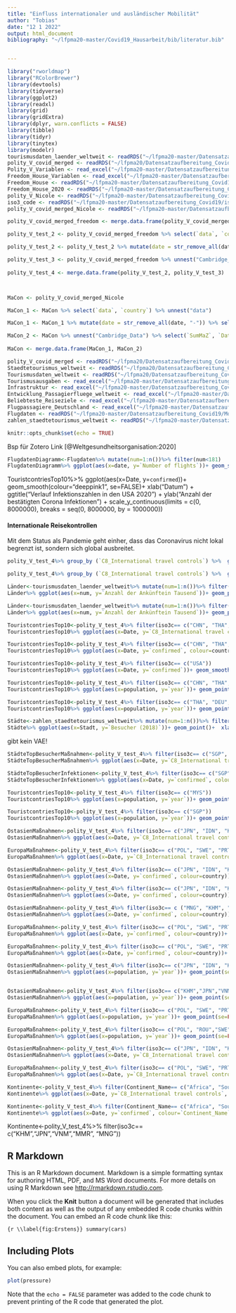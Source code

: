 ```yaml
---
title: "Einfluss internationaler und ausländischer Mobilität"
author: "Tobias"
date: "12 1 2022"
output: html_document
bibliography: "~/lfpma20-master/Covid19_Hausarbeit/bib/literatur.bib"


---
```


```r
library("rworldmap")
library("RColorBrewer")
library(devtools)
library(tidyverse)
library(ggplot2)
library(readxl)
library(grid)
library(gridExtra)
library(dplyr, warn.conflicts = FALSE)
library(tibble)
library(tidyr)
library(tinytex)
library(modelr)
tourismusdaten_laender_weltweit <- readRDS("~/lfpma20-master/Datensatzaufbereitung_Covid19/Mobilität/tourismusdaten_laender_weltweit.rds")
polity_V_covid_merged <- readRDS("~/lfpma20/Datensatzaufbereitung_Covid19/polity_V_covid_merged.rds")
Polity_V_Variablen <- read_excel("~/lfpma20-master/Datensatzaufbereitung_Covid19/Polity V Variablen.xlsx")
Freedom_House_Variablen <- read_excel("~/lfpma20-master/Datensatzaufbereitung_Covid19/Freedom House Index Variablen.xlsx")
Freedom_House <- readRDS("~/lfpma20-master/Datensatzaufbereitung_Covid19/Freedom_House.rds")
Freedom_House_2020 <- readRDS("~/lfpma20-master/Datensatzaufbereitung_Covid19/Freedom_House_2020.rds") %>% unnest()
polity_V_Nicole <- readRDS("~/lfpma20-master/Datensatzaufbereitung_Covid19/polity_V_Nicole.rds")
iso3_code <- readRDS("~/lfpma20-master/Datensatzaufbereitung_Covid19/iso3_code.rds")
polity_V_covid_merged_Nicole <- readRDS("~/lfpma20-master/Datensatzaufbereitung_Covid19/polity_V_covid_merged_Nicole.rds")

polity_V_covid_merged_freedom <- merge.data.frame(polity_V_covid_merged_Nicole, Freedom_House)

polity_V_test_2 <- polity_V_covid_merged_freedom %>% select(`data`, `country`, `Status_2020`) %>% unnest("data")

polity_V_test_2 <- polity_V_test_2 %>% mutate(date = str_remove_all(date, "-")) %>% select(`date`, `ConfPopProzent`, `confirmed`, `time_conf`, `ZuwachsPopProzent`,  `country`, `Status_2020`) %>% rename(`Date` = `date`) %>%  mutate_at("Date", as.numeric)   

polity_V_test_3 <- polity_V_covid_merged_freedom %>% unnest("Cambridge_Data") %>% mutate_at("SumMa", as.numeric) %>% mutate_at("SumMaZ", as.numeric) 
                                                                                      
polity_V_test_4 <- merge.data.frame(polity_V_test_2, polity_V_test_3)



MaCon <- polity_V_covid_merged_Nicole

MaCon_1 <- MaCon %>% select(`data`, `country`) %>% unnest("data")

MaCon_1 <- MaCon_1 %>% mutate(date = str_remove_all(date, "-")) %>% select(`date`, `confirmed`, `time_conf`, `ZuwachsPopProzent`, `country`) %>% rename(`Date` = `date`) %>%  mutate_at("Date", as.numeric)   

MaCon_2 <- MaCon %>% unnest("Cambridge_Data") %>% select(`SumMaZ`, `Date`, `country`)   
                                                                                      
MaCon <- merge.data.frame(MaCon_1, MaCon_2)
```

```r
polity_V_covid_merged <- readRDS("~/lfpma20/Datensatzaufbereitung_Covid19/polity_V_covid_merged.rds")
Staedtetourismus_weltweit <- readRDS("~/lfpma20/Datensatzaufbereitung_Covid19/Mobilität/zahlen_staedtetourismus_weltweit.rds")
Tourismusdaten_weltweit <- readRDS("~/lfpma20/Datensatzaufbereitung_Covid19/Mobilität/tourismusdaten_laender_weltweit.rds")
Tourismusausgaben <- read_excel("~/lfpma20-master/Datensatzaufbereitung_Covid19/Mobilität/Länder Tourismusausgaben bis 2018.xlsx")
Infrastruktur <- read_excel("~/lfpma20-master/Datensatzaufbereitung_Covid19/Mobilität/Länder-Infrastruktur 2018.xlsx")
Entwicklung_Passagierfluege_weltweit <- read_excel("~/lfpma20-master/Datensatzaufbereitung_Covid19/Mobilität/Entwicklung Passagierflugverkehrs weltweit bis 2038.xlsx") 
Beliebteste_Reiseziele <- read_excel("~/lfpma20-master/Datensatzaufbereitung_Covid19/Mobilität/Beliebteste Reiseziele nach Besucherzahlen 2019.xlsx")
Flugpassagiere_Deutschland <- read_excel("~/lfpma20-master/Datensatzaufbereitung_Covid19/Mobilität/Flupassagiere Deutschland bis 2019.xlsx")
Flugdaten <- readRDS("~/lfpma20-master/Datensatzaufbereitung_Covid19/Mobilität/Flugdaten.rds")
zahlen_staedtetourismus_weltweit <- readRDS("~/lfpma20-master/Datensatzaufbereitung_Covid19/Mobilität/zahlen_staedtetourismus_weltweit.rds")
```

```r
knitr::opts_chunk$set(echo = TRUE)
```


Bsp für Zotero Link [@Weltgesundheitsorganisation:2020]






```r

FlugdatenDiagramm<-Flugdaten%>% mutate(num=1:n())%>% filter(num<181)
FlugdatenDiagramm%>% ggplot(aes(x=date, y=`Number of flights`))+ geom_smooth(colour="black", se=FALSE)+ xlab("Datum") + ggtitle("Internationaler Flugverkehr 2020") + ylab("Anzahl der Flüge") 

```


TouristcontriesTop10%>% ggplot(aes(x=Date, y=`confirmed`))+ geom_smooth(colour="deeppink1", se=FALSE)+ xlab("Datum") + ggtitle("Verlauf Infektionszahlen in den USA 2020") + ylab("Anzahl der bestätigten Corona Infektionen") + scale_y_continuous(limits = c(0, 8000000), breaks = seq(0, 8000000, by = 1000000))


#### Internationale Reisekontrollen
Mit dem Status als Pandemie geht einher, dass das Coronavirus nicht lokal begrenzt ist, sondern sich global ausbreitet. 


```r

polity_V_test_4%>% group_by (`C8_International travel controls`) %>%  ggplot(aes(x=Date, y=`confirmed`))+ geom_smooth(colour="black", se=FALSE)+  xlab("Datum") + ggtitle("Internationale Reisekontrollen 2020 I") + ylab("Infektionen") + facet_wrap(~ `C8_International travel controls`, nrow=4) 

polity_V_test_4%>% group_by (`C8_International travel controls`) %>%  ggplot(aes(x=Date, y=`C8_International travel controls`))+ geom_smooth(colour="black", se=TRUE)+  xlab("Datum") + ggtitle("Internationale Reisekontrollen 2020 II") + ylab("Infektionen") + scale_y_continuous(limits = c(0, 4), breaks = seq(0, 4, by = 1)) 


```




```r
Länder<-tourismusdaten_laender_weltweit%>% mutate(num=1:n())%>% filter(num<6)
Länder%>% ggplot(aes(x=num, y=`Anzahl der Ankünftein Tausend`))+ geom_point()+  xlab("Rang") + ggtitle("Einreisen in die beliebsten Urlausbländer 2019 I") + ylab("Anzahl der Ankünfte in Tausend") + facet_wrap(~ `Land`, nrow=4) 

Länder<-tourismusdaten_laender_weltweit%>% mutate(num=1:n())%>% filter(num>5, num<11)
Länder%>% ggplot(aes(x=num, y=`Anzahl der Ankünftein Tausend`))+ geom_point()+  xlab("Rang") + ggtitle("Einreisen in die beliebsten Urlausbländer 2019 II") + ylab("Anzahl der Ankünfte in Tausend")+ facet_wrap(~ `Land`, nrow=4)

```




```r

TouristcontriesTop10<-polity_V_test_4%>% filter(iso3c== c("CHN", "THA", "USA","DEU","GBR","TUR","FRA", "ITA", "MEX", "ESP"))
TouristcontriesTop10%>% ggplot(aes(x=Date, y=`C8_International travel controls`, colour=country))+ geom_smooth(se=FALSE)+  xlab("Datum") + ggtitle("Coronamaßnahmen der beliebtesten Urlaubsländer 2020") + ylab("Maßnahmen")+ scale_y_continuous(limits = c(0, 4), breaks = seq(0, 4, by = 1))

```




```r
TouristcontriesTop10<-polity_V_test_4%>% filter(iso3c== c("CHN", "THA", "USA","DEU","GBR","TUR","FRA", "ITA", "MEX", "ESP"))
TouristcontriesTop10%>% ggplot(aes(x=Date, y=`confirmed`, colour=country))+ geom_smooth(se=FALSE)+ xlab("Datum") + ggtitle("Verlauf Infektionszahlen in den beliebtesten Urlaubsländer 2020") + ylab("Anzahl der bestätigten Corona Infektionen") + scale_y_continuous(limits = c(0, 1500000), breaks = seq(0, 1500000, by = 150000)) 

TouristcontriesTop10<-polity_V_test_4%>% filter(iso3c== c("USA"))
TouristcontriesTop10%>% ggplot(aes(x=Date, y=`confirmed`))+ geom_smooth(colour="deeppink1", se=FALSE)+ xlab("Datum") + ggtitle("Verlauf Infektionszahlen in den USA 2020") + ylab("Anzahl der bestätigten Corona Infektionen") + scale_y_continuous(limits = c(0, 8000000), breaks = seq(0, 8000000, by = 1000000))
```
```r

TouristcontriesTop10<-polity_V_test_4%>% filter(iso3c== c("CHN", "THA", "USA","DEU","GBR","TUR","FRA", "ITA", "MEX", "ESP"))
TouristcontriesTop10%>% ggplot(aes(x=population, y=`year`))+ geom_point(se=FALSE)+  xlab("Einwohner") + ggtitle("Bevölkerung der beliebtesten Urlaubsländer 2018") + ylab("Jahr") + facet_wrap(~ `country`, nrow=4)

TouristcontriesTop10<-polity_V_test_4%>% filter(iso3c== c("THA", "DEU","GBR","TUR","FRA", "ITA", "MEX", "ESP"))
TouristcontriesTop10%>% ggplot(aes(x=population, y=`year`))+ geom_point(se=FALSE)+  xlab("Einwohner") + ggtitle("Ohne China und USA") + ylab("Jahr") + facet_wrap(~ `country`, nrow=6)
```



```r
Städte<-zahlen_staedtetourismus_weltweit%>% mutate(num=1:n())%>% filter(num<11)
Städte%>% ggplot(aes(x=Stadt, y=`Besucher (2018)`))+ geom_point()+  xlab("Stadt") + ggtitle("Städte mit den höchsten Besucherzahlen 2019") + ylab("Anzahl der Besucher")
```


gibt kein VAE!
```r
StädteTopBesucherMaßnahmen<-polity_V_test_4%>% filter(iso3c== c("SGP", "MYS"))
StädteTopBesucherMaßnahmen%>% ggplot(aes(x=Date, y=`C8_International travel controls`, colour=country))+ geom_smooth(se=FALSE)+  xlab("Datum") + ggtitle("Coronamaßnahmen von Malaysia und Singapur 2020") + ylab("Maßnahmen")+ scale_y_continuous(limits = c(0, 4), breaks = seq(0, 4, by = 1)) 

StädteTopBesucherInfektionen<-polity_V_test_4%>% filter(iso3c== c("SGP", "MYS"))
StädteTopBesucherInfektionen%>% ggplot(aes(x=Date, y=`confirmed`, colour=country))+ geom_smooth(se=FALSE)+ xlab("Datum") + ggtitle("Verlauf Infektionszahlen von Malaysia und Singapur 2020") + ylab("Anzahl der bestätigten Corona Infektionen")

TouristcontriesTop10<-polity_V_test_4%>% filter(iso3c== c("MYS"))
TouristcontriesTop10%>% ggplot(aes(x=population, y=`year`))+ geom_point(se=FALSE)+  xlab("Einwohner") + ggtitle("Bevölkerung von Malaysia") + ylab("Jahr") + facet_wrap(~ `country`, nrow=4) 

TouristcontriesTop10<-polity_V_test_4%>% filter(iso3c== c("SGP"))
TouristcontriesTop10%>% ggplot(aes(x=population, y=`year`))+ geom_point(se=FALSE)+  xlab("Einwohner") + ggtitle("Bevölkerung von Singapur") + ylab("Jahr") + facet_wrap(~ `country`, nrow=4) 
```


```r
OstasienMaßnahmen<-polity_V_test_4%>% filter(iso3c== c("JPN", "IDN", "KHM","TWN","VNM","MMR","MNG", "IND"))
OstasienMaßnahmen%>% ggplot(aes(x=Date, y=`C8_International travel controls`, colour=country))+ geom_smooth(se=FALSE)+  xlab("Datum") + ggtitle("Coronamaßnahmen ausgewählter Asiatischer Länder 2020") + ylab("Maßnahmen") + scale_y_continuous(limits = c(0, 4), breaks = seq(0, 4, by = 1))

EuropaMaßnahmen<-polity_V_test_4%>% filter(iso3c== c("POL", "SWE", "PRT","NLD","RUS","BEL","CZE", "ROU"))
EuropaMaßnahmen%>% ggplot(aes(x=Date, y=`C8_International travel controls`, colour=country))+ geom_smooth(se=FALSE)+ xlab("Datum") + ggtitle("Coronamaßnahmen ausgewählter Europäischer Länder 2020") + ylab("Anzahl der bestätigten Corona Infektionen") + scale_y_continuous(limits = c(0, 4), breaks = seq(0, 4, by = 1)) 

```

```r
OstasienMaßnahmen<-polity_V_test_4%>% filter(iso3c== c("JPN", "IDN", "KHM","TWN","VNM","MMR","MNG", "IND"))
OstasienMaßnahmen%>% ggplot(aes(x=Date, y=`confirmed`, colour=country))+ geom_smooth(se=FALSE)+ xlab("Datum") + ggtitle("Verlauf Infektionszahlen ausgewählter Asiatischer Länder 2020") + ylab("Anzahl der bestätigten Corona Infektionen")

OstasienMaßnahmen<-polity_V_test_4%>% filter(iso3c== c("JPN", "IDN", "KHM","TWN","VNM","MMR","MNG"))
OstasienMaßnahmen%>% ggplot(aes(x=Date, y=`confirmed`, colour=country))+ geom_smooth(se=FALSE)+ xlab("Datum") + ggtitle("Ohne Indien") + ylab("Anzahl der bestätigten Corona Infektionen")

OstasienMaßnahmen<-polity_V_test_4%>% filter(iso3c== c ("MNG", "KHM", "TWN","VNM"))
OstasienMaßnahmen%>% ggplot(aes(x=Date, y=`confirmed`, colour=country))+ geom_smooth(se=FALSE)+ xlab("Datum") + ggtitle("Ohne Indien, Indonesien, Japan und Myanmar") + ylab("Anzahl der bestätigten Corona Infektionen")

EuropaMaßnahmen<-polity_V_test_4%>% filter(iso3c== c("POL", "SWE", "PRT","NLD","RUS","BEL","CZE", "ROU"))
EuropaMaßnahmen%>% ggplot(aes(x=Date, y=`confirmed`, colour=country))+ geom_smooth(se=FALSE)+ xlab("Datum") + ggtitle("Verlauf Infektionszahlen ausgewählter Europäischer Länder 2020") + ylab("Anzahl der bestätigten Corona Infektionen")

EuropaMaßnahmen<-polity_V_test_4%>% filter(iso3c== c("POL", "SWE", "PRT","NLD","BEL","CZE", "ROU"))
EuropaMaßnahmen%>% ggplot(aes(x=Date, y=`confirmed`, colour=country))+ geom_smooth(se=FALSE)+ xlab("Datum") + ggtitle("Ohne Russland") + ylab("Anzahl der bestätigten Corona Infektionen")
```
```r

OstasienMaßnahmen<-polity_V_test_4%>% filter(iso3c== c("JPN", "IDN", "KHM","VNM","MMR","MNG", "IND"))
OstasienMaßnahmen%>% ggplot(aes(x=population, y=`year`))+ geom_point(se=FALSE)+  xlab("Einwohner") + ggtitle("Bevölkerung ausgewählter Asiatischer Länder 2018") + ylab("Jahr") + facet_wrap(~ `country`, nrow=4)


OstasienMaßnahmen<-polity_V_test_4%>% filter(iso3c== c("KHM","JPN","VNM","MMR", "MNG"))
OstasienMaßnahmen%>% ggplot(aes(x=population, y=`year`))+ geom_point(se=FALSE)+  xlab("Einwohner") + ggtitle("Ohne Indien und Indonesien") + ylab("Jahr") + facet_wrap(~ `country`, nrow=6) + scale_x_continuous(limits = c(0, 135000000), breaks = seq(0, 135000000, by = 20000000))

EuropaMaßnahmen<-polity_V_test_4%>% filter(iso3c== c("POL", "SWE", "PRT","NLD","RUS","BEL","CZE", "ROU"))
EuropaMaßnahmen%>% ggplot(aes(x=population, y=`year`))+ geom_point(se=FALSE)+  xlab("Einwohner") + ggtitle("Bevölkerung ausgewählter Europäischer Länder 2018") + ylab("Jahr") + facet_wrap(~ `country`, nrow=4)

EuropaMaßnahmen<-polity_V_test_4%>% filter(iso3c== c("POL", "ROU","SWE", "PRT","NLD", "BEL","CZE"))
EuropaMaßnahmen%>% ggplot(aes(x=population, y=`year`))+ geom_point(se=FALSE)+  xlab("Einwohner") + ggtitle("Ohne Russland") + ylab("Jahr") + facet_wrap(~ `country`, nrow=4)
```



```r
OstasienMaßnahmen<-polity_V_test_4%>% filter(iso3c== c("JPN", "IDN", "KHM","TWN","VNM","MMR","MNG", "IND"))
OstasienMaßnahmen%>% ggplot(aes(x=Date, y=`C8_International travel controls`, colour=country))+ geom_smooth(se=FALSE)+  xlab("Datum") + ggtitle("Coronamaßnahmen ausgewählter Asiatischer Länder 2020") + ylab("Maßnahmen") + scale_y_continuous(limits = c(0, 4), breaks = seq(0, 4, by = 1))

EuropaMaßnahmen<-polity_V_test_4%>% filter(iso3c== c("POL", "SWE", "PRT","NLD","RUS","BEL","CZE", "ROU"))
EuropaMaßnahmen%>% ggplot(aes(x=Date, y=`C8_International travel controls`, colour=country))+ geom_smooth(se=FALSE)+ xlab("Datum") + ggtitle("Coronamaßnahmen ausgewählter Europäischer Länder 2020") + ylab("Anzahl der bestätigten Corona Infektionen") + scale_y_continuous(limits = c(0, 4), breaks = seq(0, 4, by = 1)) 

```


```r

Kontinente<-polity_V_test_4%>% filter(Continent_Name== c("Africa", "South America", "Europe", "Asia"))
Kontinente%>% ggplot(aes(x=Date, y=`C8_International travel controls`, colour=`Continent_Name`))+ geom_smooth( se=FALSE)+  xlab("Datum") + ggtitle("Coronamaßnahmen ausgewählter Kontinente 2020") + ylab("Maßnahmen") + scale_y_continuous(limits = c(0, 4), breaks = seq(0, 4, by = 1))

Kontinente<-polity_V_test_4%>% filter(Continent_Name== c("Africa", "South America", "Europe", "Asia"))
Kontinente%>% ggplot(aes(x=Date, y=`confirmed`, colour=`Continent_Name`))+ geom_smooth( se=FALSE)+  xlab("Datum") + ggtitle("Verlauf Infektionszahlen ausgewählter Kontinente 2020") + ylab("Maßnahmen")

```





Kontinente<-polity_V_test_4%>% filter(iso3c== c("KHM","JPN","VNM","MMR", "MNG"))


## R Markdown

This is an R Markdown document. Markdown is a simple formatting syntax for authoring HTML, PDF, and MS Word documents. For more details on using R Markdown see <http://rmarkdown.rstudio.com>.

When you click the **Knit** button a document will be generated that includes both content as well as the output of any embedded R code chunks within the document. You can embed an R code chunk like this:

```{r \\label{fig:Erstens}}
summary(cars)
```

## Including Plots

You can also embed plots, for example:

```r
plot(pressure)
```

Note that the `echo = FALSE` parameter was added to the code chunk to prevent printing of the R code that generated the plot.

